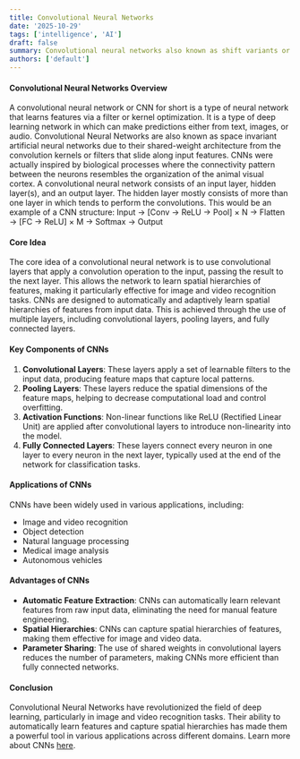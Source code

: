 ```yaml
---
title: Convolutional Neural Networks
date: '2025-10-29'
tags: ['intelligence', 'AI']
draft: false
summary: Convolutional neural networks also known as shift variants or space invariant artificial neural networks, are based on the shared-weight architecture of the convolutional kernels in providing translation-equivariant responses known as feature maps.
authors: ['default']
---
```


#### Convolutional Neural Networks Overview

A convolutional neural network or CNN for short is a type of neural network that learns features via a filter or kernel optimization. It is a type of deep learning network in which can make predictions either from text, images, or audio.
Convolutional Neural Networks are also known as space invariant artificial neural networks due to their shared-weight architecture from the convolution kernels or filters that slide along input features.
CNNs were actually inspired by biological processes where the connectivity pattern between the neurons resembles the organization of the animal visual cortex.
A convolutional neural network consists of an input layer, hidden layer(s), and an output layer. The hidden layer mostly consists of more than one layer in which tends to perform the convolutions.
This would be an example of a CNN structure: Input → [Conv → ReLU → Pool] × N → Flatten → [FC → ReLU] × M → Softmax → Output

#### Core Idea

The core idea of a convolutional neural network is to use convolutional layers that apply a convolution operation to the input, passing the result to the next layer. This allows the network to learn spatial hierarchies of features, making it particularly effective for image and video recognition tasks.
CNNs are designed to automatically and adaptively learn spatial hierarchies of features from input data. This is achieved through the use of multiple layers, including convolutional layers, pooling layers, and fully connected layers.

#### Key Components of CNNs

1. **Convolutional Layers**: These layers apply a set of learnable filters to the input data, producing feature maps that capture local patterns.
2. **Pooling Layers**: These layers reduce the spatial dimensions of the feature maps, helping to decrease computational load and control overfitting.
3. **Activation Functions**: Non-linear functions like ReLU (Rectified Linear Unit)
   are applied after convolutional layers to introduce non-linearity into the model.
4. **Fully Connected Layers**: These layers connect every neuron in one layer to every neuron
   in the next layer, typically used at the end of the network for classification tasks.

#### Applications of CNNs

CNNs have been widely used in various applications, including:

- Image and video recognition
- Object detection
- Natural language processing
- Medical image analysis
- Autonomous vehicles

#### Advantages of CNNs

- **Automatic Feature Extraction**: CNNs can automatically learn relevant features from raw input data,
  eliminating the need for manual feature engineering.
- **Spatial Hierarchies**: CNNs can capture spatial hierarchies of features,
  making them effective for image and video data.
- **Parameter Sharing**: The use of shared weights in convolutional layers reduces the number of
  parameters, making CNNs more efficient than fully connected networks.

#### Conclusion

Convolutional Neural Networks have revolutionized the field of deep learning, particularly in image and video
recognition tasks. Their ability to automatically learn features and capture spatial hierarchies has made them a powerful tool in various applications across different domains.
Learn more about CNNs [here](https://grokipedia.com/page/Convolutional_neural_network#convolutional-neural-network).

